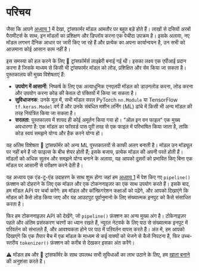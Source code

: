 # परिचय

जैसा कि आपने [अध्याय 1](/course/chapter1) में देखा, ट्रांसफार्मर मॉडल आमतौर पर बहुत बड़े होते हैं। लाखों से दसियों अरबों पैरामीटर्स के साथ, इन मॉडलों का प्रशिक्षण और डिप्लॉय करना एक पेचीदा उपक्रम है। इसके अलावा, नए मॉडल लगभग दैनिक आधार पर जारी किए जा रहे हैं और प्रत्येक का अपना कार्यान्वयन है, उन सभी को आज़माना कोई आसान काम नहीं है।

इस समस्या को हल करने के लिए 🤗 ट्रांसफॉर्मर्स लाइब्रेरी बनाई गई थी। इसका लक्ष्य एक एपीआई प्रदान करना है जिसके माध्यम से किसी भी ट्रांसफार्मर मॉडल को लोड, प्रशिक्षित और सेव किया जा सकता है। पुस्तकालय की मुख्य विशेषताएं हैं:

- **उपयोग में आसानी**: निष्कर्ष के लिए एक अत्याधुनिक एनएलपी मॉडल को डाउनलोड करना, लोड करना और उपयोग करना कोड की केवल दो पंक्तियों में किया जा सकता है।
- **सुविधाजनक**: उनके मूल में, सभी मॉडल सरल PyTorch `nn.Module` या TensorFlow `tf.keras.Model` वर्ग हैं और उनके संबंधित मशीन लर्निंग (ML) ढांचे में किसी भी अन्य मॉडल की तरह नियंत्रित किया जा सकता है।
- **सरलता**: पुस्तकालय में शायद ही कोई अमूर्तन किया गया हो। "ऑल इन वन फाइल" एक मुख्य अवधारणा है: एक मॉडल का फॉरवर्ड पास पूरी तरह से एक फाइल में परिभाषित किया जाता है, ताकि कोड स्वयं समझने योग्य और हैक करने योग्य हो।

यह अंतिम विशेषता 🤗 ट्रांसफॉर्मर को अन्य ML पुस्तकालयों से काफी अलग बनाती है। मॉडल उन मॉड्यूल पर नहीं बने हैं
जो फाइल्स के बीच शेयर होती हैं; इसके बजाय, प्रत्येक मॉडल की अपनी परतें होती हैं। मॉडलों को अधिक सुलभ और समझने योग्य बनाने के अलावा, यह आपको दूसरों को प्रभावित किए बिना एक मॉडल पर आसानी से परीक्षण करने देती है।

यह अध्याय एक एंड-टू-एंड उदाहरण के साथ शुरू होगा जहां हम [अध्याय 1](/course/chapter1) में पेश किए गए `pipeline()` फ़ंक्शन को दोहराने के लिए एक मॉडल और एक टोकननाइज़र का एक साथ उपयोग करते हैं। इसके बाद, हम मॉडल API पर चर्चा करेंगे: हम मॉडल और कॉन्फ़िगरेशन कक्षाओं को पढ़ेंगे, और आपको दिखाएंगे कि मॉडल को कैसे लोड किया जाए और यह आउटपुट पूर्वानुमानो के लिए संख्यात्मक इनपुट को कैसे संसाधित करता है।

फिर हम टोकननाइज़र API को देखेंगे, जो `pipeline()` फ़ंक्शन का अन्य मुख्य अंग है। टोकेनाइज़र पहले और अंतिम प्रसंस्करण चरणों का ध्यान रखते हैं, न्यूरल नेटवर्क के लिए पाठ से संख्यात्मक इनपुट में परिवर्तन को संभालते हैं, और आवश्यकता होने पर पाठ में परिवर्तन वापस करते हैं। अंत में, हम आपको दिखाएंगे कि एक तैयार बैच में एक मॉडल के माध्यम से कई वाक्यों को भेजने से कैसे निपटना है, फिर उच्च-स्तरीय `tokenizer()` फ़ंक्शन को करीब से  देखकर इसका अंत करेंगे।

<Tip>
⚠️ मॉडल हब और 🤗 ट्रांसफॉर्मर के साथ उपलब्ध सभी सुविधाओं का लाभ उठाने के लिए, हम <a href="https://huggingface.co/join">खाता बनाने</a> की अनुशंसा करते हैं।
</Tip>

